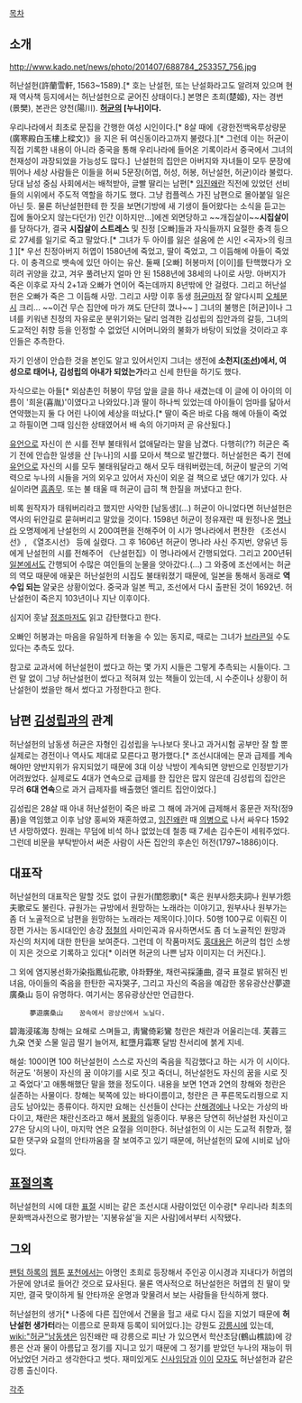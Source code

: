 [[목차]]
== 소개 ==
http://www.kado.net/news/photo/201407/688784_253357_756.jpg

허난설헌(許蘭雪軒, 1563~1589).[* 호는 난설헌, 또는 난설화라고도 알려져 있으며 현재 역사책 등지에서는 허난설헌으로 굳어진 상태이다.] 본명은 초희(楚姬), 자는 경번(景樊), 본관은 양천(陽川). '''[[허균]]의 [누나]이다.'''

우리나라에서 최초로 문집을 간행한 여성 시인이다.[* 8살 때에《광한전백옥루상량문(廣寒殿白玉樓上樑文)》을 지은 뒤 여신동이라고까지 불렸다.][* 그런데 이는 허균이 직접 기록한 내용이 아니라 중국을 통해 우리나라에 들어온 기록이라서 중국에서 그녀의 천재성이 과장되었을 가능성도 많다.]  난설헌의 집안은 아버지와 자녀들이 모두 문장에 뛰어나 세상 사람들은 이들을 허씨 5문장(허엽, 허성, 허봉, 허난설헌, 허균)이라 불렀다. 당대 남성 중심 사회에서는 배척받아, 글빨 딸리는 남편[* [[임진왜란]] 직전에 있었던 선비들의 시위에서 주도적 역할을 하기도 했다. 그냥 컴플렉스 가진 남편으로 몰아붙일 일은 아닌 듯. 물론 허난설헌한테 한 짓을 보면(기방에 새 기생이 들어왔다는 소식을 듣고는 집에 돌아오지 않는다던가) 인간 이하지만...]에겐 외면당하고 ~~개집살이~~'''시집살이'''를 당하다가, 결국 '''시집살이 스트레스''' 및 친정 [오빠]들과 자식들까지 요절한 충격 등으로 27세를 일기로 죽고 말았다.[* 그녀가 두 아이를 잃은 설움에 쓴 시인 <곡자>의 링크 [http://munsu.pooding.com/gojun/%B0%EE%C0%DA.htm] ][* 우선 친정아버지 허엽이 1580년에 죽었고, 딸이 죽었고, 그 이듬해에 아들이 죽었다. 이 충격으로 뱃속에 있던 아이는 유산. 둘째 [오빠] 허봉마저 [이이]를 탄핵했다가 오히려 귀양을 갔고, 겨우 풀려난지 얼마 안 된 1588년에 38세의 나이로 사망. 아버지가 죽은 이후로 자식 2+1과 오빠가 연이어 죽는데까지 8년밖에 안 걸렸다. 그리고 허난설헌은 오빠가 죽은 그 이듬해 사망. 그리고 사망 이후 동생 [[허균]]마저 잘 알다시피 [[오체분시]] 크리... ~~이건 무슨 집안에 마가 껴도 단단히 꼈나~~ ] 그녀의 불행은 [허균]이나 그녀를 키워낸 친정의 자유로운 분위기와는 달리 엄격한 김성립의 집안과의 갈등, 그녀의 도교적인 취향 등을 인정할 수 없었던 시어머니와의 불화가 바탕이 되었을 것이라고 후인들은 추측한다.

자기 인생이 안습한 것을 본인도 알고 있어서인지 그녀는 생전에 '''소천지([[조선]])에서, 여성으로 태어나, 김성립의 아내가 되었는가'''라고 신세 한탄을 하기도 했다.

자식으로는 아들[* 외삼촌인 허봉이 무덤 앞을 글을 하나 새겼는데 이 글에 이 아이의 이름이 '희윤(喜胤)'이였다고 나와있다.]과 딸이 하나씩 있었는데 아이들이 엄마를 닮아서 연약했는지 둘 다 어린 나이에 세상을 떠났다.[* 딸이 죽은 바로 다음 해에 아들이 죽었고 하필이면 그때 임신한 상태였어서 배 속의 아기마저 곧 유산됬다.]
 
[[유언]]으로 자신이 쓴 시를 전부 불태워서 없애달라는 말을 남겼다. 다행히(??) 허균은 죽기 전에 안습한 일생을 산 [누나]의 시를 모아서 책으로 발간했다. 허난설헌은 죽기 전에 [[유언]]으로 자신의 시를 모두 불태워달라고 해서 모두 태워버렸는데, 허균이 발군의 기억력으로 누나의 시들을 거의 외우고 있어서 자신이 외운 걸 책으로 냈단 얘기가 있다. 사실이라면 [[흠좀무]]. 또는 불 태울 때 허균이 급히 책 한질을 꺼냈다고 한다.

비록 원작자가 태워버리라고 했지만 사악한 [남동생](...) 허균이 아니었다면 허난설헌은 역사의 뒤안길로 묻혀버리고 말았을 것이다. 1598년 허균이 정유재란 때 원정나온 [[명나라]] 오명제에게 난설헌의 시 200여편을 전해주어 이 시가 명나라에서 편찬한 《조선시선》, 《열조시선》 등에 실렸다. 그 후 1606년 허균이 명나라 사신 주지번, 양유년 등에게 난설헌의 시를 전해주어 《난설헌집》이 명나라에서 간행되었다. 그리고 200년뒤 [[일본]]에서도 간행되어 수많은 여인들의 눈물을 앗아갔다.(...)  그 와중에 조선에서는 허균의 역모 때문에 애꿎은 허난설헌의 시집도 불태워졌기 때문에, 일본을 통해서 동래로 '''역수입 되는''' 얄궂은 상황이었다. 중국과 일본 찍고, 조선에서 다시 출판된 것이 1692년. 허난설헌이 죽은지 103년이나 지난 이후이다.

심지어 훗날 [[정조]]마저도 읽고 감탄했다고 한다.

오빠인 허봉과는 마음을 유일하게 터놓을 수 있는 동지로, 때로는 그녀가 [[브라콘]]일 수도 있다는 추측도 있다.

참고로 교과서에 허난설헌이 썼다고 하는 몇 가지 시들은 그렇게 추측되는 시들이다. 그런 말 없이 그냥 허난설헌이 썼다고 적혀져 있는 책들이 있는데, 시 수준이나 상황이 허난설헌이 썼을만 해서 썼다고 가정한다고 한다.

== 남편 [[김성립]]과의 관계 ==
허난설헌의 남동생 허균은 자형인 김성립을 누나보다 못나고 과거시험 공부만 잘 할 뿐 실제로는 경전이나 역사도 제대로 모른다고 평가했다.[* 조선시대에는 문과 급제를 계속해야만 양반지위가 유지되었기 때문에 3대 이상 낙방이 계속되면 양반으로 인정받기가 어려웠었다. 실제로도 4대가 연속으로 급제를 한 집안은 많지 않은데 김성립의 집안은 무려 '''6대 연속'''으로 과거 급제자를 배출했던 엘리트 집안이었다.]

김성립은 28살 때 아내 허난설헌이 죽은 바로 그 해에 과거에 급제해서 홍문관 저작(정9품)을 역임했고 이후 남양 홍씨와 재혼하였고, [[임진왜란]] 때 [[의병]]으로 나서 싸우다 1592년 사망하였다. 원래는 무덤에 비석 하나 없었는데 철종 때 7세손 김수돈이 세워주었다. 그런데 비문을 부탁받아서 써준 사람이 사돈 집안의 후손인 허전(1797~1886)이다.

== 대표작 ==
허난설헌의 대표작은 말할 것도 없이 규원가(閨怨歌)[* 혹은 원부사怨夫詞나 원부가怨夫歌로도 불린다. 규원가는 규방에서 원망하는 노래라는 이야기고, 원부사나 원부가는 좀 더 노골적으로 남편을 원망하는 노래라는 제목이다.]이다. 50행 100구로 이뤄진 이 장편 가사는 동시대인인 송강 [[정철]]의 사미인곡과 유사하면서도 좀 더 노골적인 원망과 자신의 처지에 대한 한탄을 보여준다. 그런데 이 작품마저도 [[홍대용]]은 허균의 첩인 소쌍이 지은 것으로 기록하고 있다[* 이러면 허균의 나쁜 남자 이미지는 더 커진다.].

그 외에 염지봉선화가染指鳳仙花歌, 야좌野坐, 채련곡採蓮曲, 결국 표절로 밝혀진 빈녀음, 아이들의 죽음을 한탄한 곡자哭子, 그리고 자신의 죽음을 예감한 몽유광산산夢遊廣桑山 등이 유명하다. 여기서는 몽유광상산만 언급한다.

      夢遊廣桑山    꿈속에서 광상산에서 노닐다.

碧海浸瑤海    창해는 요해로 스며들고,
靑鸞倚彩鸞    청란은 채란과 어울리는데.
芙蓉三九朶    연꽃 스물 일곱 떨기 늘어져,
紅墮月霜寒    달밤 찬서리에 붉게 지네.

해설: 100이면 100 허난설헌이 스스로 자신의 죽음을 직감했다고 하는 시가 이 시이다. 허균도 '허봉이 자신의 꿈 이야기를 시로 짓고 죽더니, 허난설헌도 자신의 꿈을 시로 짓고 죽었다'고 애통해했단 말을 했을 정도이다. 
내용을 보면 1연과 2연의 창해와 청란은 실존하는 사물이다. 창해는 북쪽에 있는 바다이름이고, 청란은 큰 푸른목도리꿩으로 지금도 남아있는 종류이다. 하지만 요해는 신선들이 산다는 [[산해경]]에나 나오는 가상의 바다이고, 채란은 채란신조라고 해서 [[봉황]]의 일종이다. 부용은 당연히 허난설헌 자신이고 27은 당시의 나이, 마지막 연은 요절을 의미한다. 
허난설헌의 이 시는 도교적 취향과, 절묘한 댓구와 요절의 안타까움을 잘 보여주고 있기 때문에, 허난설헌의 묘에 시비로 남아있다. 

== [[표절]]의혹 ==
허난설헌의 시에 대한 [[표절]] 시비는 같은 조선시대 사람이었던 이수광[* 우리나라 최초의 문화백과사전으로 평가받는 '지봉유설'을 지은 사람]에서부터 시작됐다. 


== 그외 ==
[[팬텀 하록]]의 [[웹툰]] [[포천]]에서는 아명인 초희로 등장해서 주인공 이시경과 지내다가 허엽의 가문에 양녀로 들어간 것으로 묘사된다. 물론 역사적으로 허난설헌은 허엽의 친 딸이 맞지만, 결국 맞이하게 될 안타까운 운명과 맞물려서 보는 사람들을 탄식하게 했다. 

허난설헌의 생가[* 나중에 다른 집안에서 건물을 헐고 새로 다시 집을 지었기 때문에 '''허난설헌 생가터'''라는 이름으로 문화재 등록이 되어있다.]는 강원도 [[강릉시]]에 있는데, [[wiki:"허균"남동생]]은 임진왜란 때 강릉으로 피난 가 있으면서 학산초담(鶴山樵談)에 강릉은 산과 물이 아름답고 정기를 지니고 있기 때문에 그 정기를 받았던 누나의 재능이 뛰어났었던 거라고 생각한다고 썻다. 재미있게도 [[신사임당]]과 [[이이]] [[모자]]도 허난설헌과 같은 강릉 출신이다.

[[각주]]
